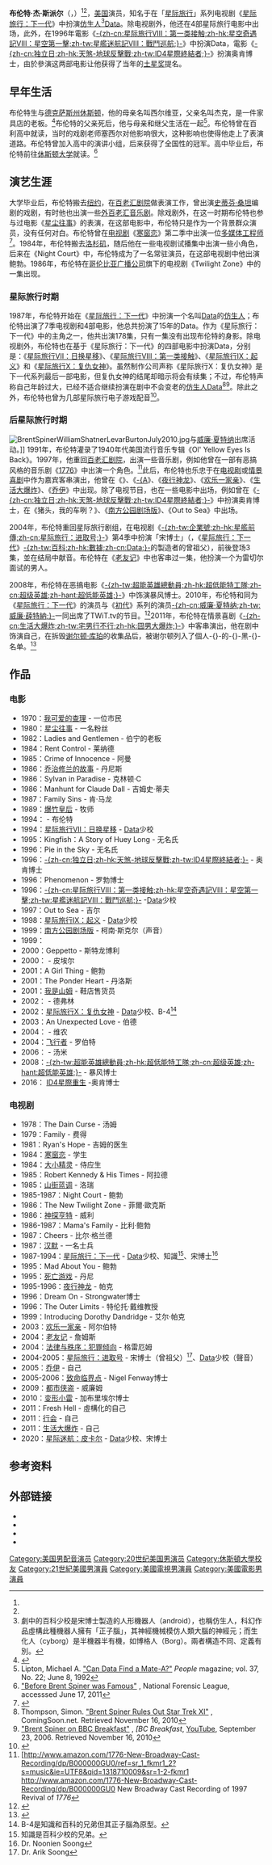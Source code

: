 {{noteTA
|1=zh-cn:布伦特·杰·斯派尔; zh-tw:布蘭特·傑·史賓納; zh-hk:布蘭特·傑·史賓納;
|G1=StarTrek
|G2=TV
}}
{{Infobox person
|name         = 布伦特·杰·斯派尔
|image        = Brent Spiner by Gage Skidmore (2).jpg
|caption      = 2016日在[[曼哈頓|曼哈頓]]出席活动的布伦特·斯派尔。
|birth_name   = 布伦特·杰·斯派尔
|birth_date   = {{Birth date and age|mf=yes|1949|2|2}}<ref name="filmreference-profile">{{cite web|url=http://www.filmreference.com/film/86/Brent-Spiner.html|title=Brent Spiner Biography at Film Reference|publisher=Filmreference.com|accessdate=2010-12-09|language=en|archive-date=2021-02-07|archive-url=https://web.archive.org/web/20210207093318/http://www.filmreference.com/film/86/Brent-Spiner.html|dead-url=no}}</ref><ref name="yahoo-34538">{{cite web|url=http://tv.yahoo.com/brent-spiner/contributor/34538|title=Brent Spiner biography at Yahoo! TV|publisher=Tv.yahoo.com|date=1949-02-02|accessdate=2010-12-09|language=en|deadurl=yes|archiveurl=https://web.archive.org/web/20110615064141/http://tv.yahoo.com/brent-spiner/contributor/34538|archivedate=2011-06-15}}</ref>
|birth_place  = {{USA}}[[德克萨斯州|德克萨斯州]][[休斯顿|休斯顿]]
|death_date   =
|death_place  =
|occupation   = 演员
|years_active = 1984年-至今
|website      = {{URL|http://www.therealbrentspiner.com/}}
}}
'''布伦特·杰·斯派尔'''（{{lang-en|Brent Jay Spiner}}，{{bd|1949年|2月2日||catIdx=B}}）<ref name="filmreference-profile"/><ref name="yahoo-34538"/>，[[美国|美国]]演员，知名于在「[[星际旅行|星际旅行]]」系列电视剧《[[星际旅行：下一代|星际旅行：下一代]]》中扮演[[仿生人|仿生人]]<ref>劇中的百科少校是宋博士製造的人形機器人（android），也稱仿生人，科幻作品虛構此種機器人擁有「正子腦」，其神經機械模仿人類大腦的神經元；而生化人（cyborg）是半機器半有機，如博格人（Borg）。兩者構造不同、定義有別。</ref>[[Data|Data]]。除电视剧外，他还在4部星际旅行电影中出场，此外，在1996年電影《[[星艦迷航記VIII：戰鬥巡航|-{zh-cn:星际旅行VIII：第一类接触;zh-hk:星空奇遇記VIII：星空第一擊;zh-tw:星艦迷航記VIII：戰鬥巡航;}-]]》中扮演Data，電影《[[天煞-地球反擊戰|-{zh-cn:独立日;zh-hk:天煞-地球反擊戰;zh-tw:ID4星際終結者;}-]]》扮演奥肯博士，由於參演这两部电影让他获得了当年的[[土星奖|土星奖]]提名。

==早年生活==
布伦特生与[[德克萨斯州|德克萨斯州]][[休斯顿|休斯顿]]，他的母亲名叫西尔维亚，父亲名叫杰克，是一件家具店的老板。<ref>{{cite web|url=http://www.filmreference.com/film/86/Brent-Spiner.html|title=Brent Spiner biography at Film Reference|publisher=Filmreference.com|date=|accessdate=2010-12-09|archive-date=2021-02-07|archive-url=https://web.archive.org/web/20210207093318/http://www.filmreference.com/film/86/Brent-Spiner.html|dead-url=no}}</ref>布伦特的父亲死后，他与母亲和继父生活在一起<ref>Lipton, Michael A. [http://www.people.com/people/archive/article/0,,20112854,00.html "Can Data Find a Mate-A?"] {{Wayback|url=http://www.people.com/people/archive/article/0,,20112854,00.html |date=20160513134008 }} ''People'' magazine; vol. 37, No. 22; June 8, 1992</ref>。布伦特曾在百利高中就读，当时的戏剧老师塞西尔对他影响很大，这种影响也使得他走上了表演道路。布伦特曾加入高中的演讲小组，后来获得了全国性的冠军。高中毕业后，布伦特前往[[休斯顿大学|休斯顿大学]]就读。<ref>[http://www.nflonline.org/Main/BSpiner "Before Brent Spiner was Famous"] {{webarchive|url=https://web.archive.org/web/20110103102527/http://www.nflonline.org/Main/BSpiner |date=2011-01-03 }}, National Forensic League, accesssed June 17, 2011</ref>

==演艺生涯==
大学毕业后，布伦特搬去[[纽约|纽约]]，在[[百老汇剧院|百老汇剧院]]做表演工作，曾出演[[史蒂芬·桑坦|史蒂芬·桑坦]]编剧的戏剧，有时他也出演一些[[外百老汇音乐剧|外百老汇音乐剧]]。除戏剧外，在这一时期布伦特也参与过电影《[[星尘往事|星尘往事]]》的表演，在这部电影中，布伦特只是作为一个背景群众演员，没有任何对白。布伦特曾在[[电视剧|电视剧]]《[[寒窗恋|寒窗恋]]》第二季中出演一位[[多媒体|多媒体]][[工程师|工程师]]<ref>{{Cite episode|title= The Advocates|series  =The Paper Chase|airdate=August 7, 1984|season=2|seriesno=39|number=17}}</ref>。1984年，布伦特搬去[[洛杉矶|洛杉矶]]，随后他在一些电视剧试播集中出演一些小角色，后来在《Night Court》中，布伦特成为了一名常驻演员，在这部电视剧中他出演鲍勃。1986年，布伦特在[[哥伦比亚广播公司|哥伦比亚广播公司]]旗下的电视剧《Twilight Zone》中的一集出现。

===星际旅行时期===
1987年，布伦特开始在《[[星际旅行：下一代|星际旅行：下一代]]》中扮演一个名叫[[Data|Data]]的[[仿生人|仿生人]]；布伦特出演了7季电视剧和4部电影，他总共扮演了15年的Data。作为《星际旅行：下一代》中的主角之一，他共出演178集，只有一集没有出现布伦特的身影。除电视剧外，布伦特也在基于《星际旅行：下一代》的四部电影中扮演Data，分别是：《[[星际旅行VII：日换星移|星际旅行VII：日换星移]]》、《[[星际旅行VIII：第一类接触|星际旅行VIII：第一类接触]]》、《[[星际旅行IX：起义|星际旅行IX：起义]]》和《[[星际旅行X：复仇女神|星际旅行X：复仇女神]]》。虽然制作公司声称《星际旅行X：复仇女神》是下一代系列最后一部电影，但复仇女神的结尾却暗示将会有续集；不过，布伦特声称自己年龄过大，已经不适合继续扮演在剧中不会变老的[[仿生人|仿生人]]Data<ref>Thompson, Simon. [http://www.comingsoon.net/films.php?id=16437 "Brent Spiner Rules Out Star Trek XI"] {{Wayback|url=http://www.comingsoon.net/films.php?id=16437 |date=20100816020408 }}, ComingSoon.net. Retrieved November 16, 2010</ref><ref>[http://www.youtube.com/watch?v=T2HeIDc9RRE "Brent Spiner on BBC Breakfast"] {{Wayback|url=http://www.youtube.com/watch?v=T2HeIDc9RRE |date=20201228041844 }}, ''[BC Breakfast'', [[YouTube|YouTube]], September 23, 2006. Retrieved November 16, 2010</ref>。除此之外，布伦特也曾为几部星际旅行电子游戏配音<ref>{{cite web|last=Lee|first=Luaine|title=A Data with Star Trek again|url=http://www.nzherald.co.nz/lifestyle/news/article.cfm?c_id=6&objectid=3050422|work=9 January 2003|publisher=The New Zealand Herald|accessdate=9 December 2010|archive-date=2019-05-23|archive-url=https://web.archive.org/web/20190523180425/https://www.nzherald.co.nz/lifestyle/news/article.cfm?c_id=6&objectid=3050422|dead-url=no}}</ref>。

===后星际旅行时期===
[[File:BrentSpinerWilliamShatnerLevarBurtonJuly2010.jpg|thumb]]与[[威廉·夏特纳|威廉·夏特纳]]出席活动。]]
1991年，布伦特灌录了1940年代美国流行音乐专辑《Ol' Yellow Eyes Is Back》。1997年，他重回[[百老汇剧院|百老汇剧院]]，出演一些音乐剧，例如他曾在一部有恶搞风格的音乐剧《[[1776_(音乐剧)|1776]]》中出演一个角色。<ref>[http://www.amazon.com/1776-New-Broadway-Cast-Recording/dp/B000000GU0/ref=sr_1_fkmr1_2?s=music&ie=UTF8&qid=1318710009&sr=1-2-fkmr1 http://www.amazon.com/1776-New-Broadway-Cast-Recording/dp/B000000GU0 {{Wayback|url=http://www.amazon.com/1776-New-Broadway-Cast-Recording/dp/B000000GU0 |date=20160517125911 }} New Broadway Cast Recording of 1997 Revival of ''1776''</ref>此后，布伦特也乐忠于在[[电视剧|电视剧]]或[[情景喜剧|情景喜剧]]中作为嘉宾客串演出，他曾在《{{le|法網遊龍：犯案動機|Law & Order: Criminal Intent|-{zh-tw:法網遊龍：犯案動機;zh-cn:法律与秩序：犯罪倾向;}-}}》、《[[老友记|-{A]]》、《[[夜行神龙|夜行神龙]]》、《[[欢乐一家亲|欢乐一家亲]]》、《[[生活大爆炸|生活大爆炸]]》、《[[乔伊_(电视剧)|乔伊]]》中出现。除了电视节目，也在一些电影中出场，例如曾在《[[天煞-地球反擊戰|-{zh-cn:独立日;zh-hk:天煞-地球反擊戰;zh-tw:ID4星際終結者;}-]]》中扮演奥肯博士，在《猪头，我的车咧？》、《[[南方公园剧场版|南方公园剧场版]]》、《Out to Sea》中出场。

2004年，布伦特重回星际旅行剧组，在电视剧《[[星艦前傳|-{zh-tw:企業號;zh-hk:星艦前傳;zh-cn:星际旅行：进取号;}-]]》第4季中扮演「宋博士」（{{sname|en|Arik Soong}}，《[[星际旅行：下一代|星际旅行：下一代]]》[[Data|-{zh-tw:百科;zh-hk:數據;zh-cn:Data;}-]]的製造者{{sname|en|Noonien Soong}}的曾祖父），前後登场3集，並在结局中献音。布伦特在《[[老友记|老友记]]》中也客串过一集，他扮演一个为雷切尔面试的男人。

2008年，布伦特在恶搞电影《[[超低能英雄|-{zh-tw:超能英雄總動員;zh-hk:超低能特工隊;zh-cn:超级英雄;zh-hant:超低能英雄;}-]]》中饰演暴风博士。2010年，布伦特和同为《[[星际旅行：下一代|星际旅行：下一代]]》的演员{{link-en|勒瓦尔·布尔顿|LeVar Burton}}与《[[星際爭霸戰|初代]]》系列的演员[[威廉·夏特纳|-{zh-cn:威廉·夏特纳;zh-tw:威廉·薛特納;}-]]一同出席了TWiT.tv的节目。<ref>{{cite web|author=Running time: 12:53 |url=http://twit.tv/ces7 |title=The TWiT Netcast Network with Leo Laporte |publisher=Twit.tv |accessdate=2010-12-09 |deadurl=yes |archiveurl=https://web.archive.org/web/20100425054747/http://www.twit.tv/ces7 |archivedate=2010-04-25 }}</ref>2011年，布伦特在情景喜剧《[[生活大爆炸|-{zh-cn:生活大爆炸;zh-tw:宅男行不行;zh-hk:囧男大爆炸;}-]]》中客串演出，他在剧中饰演自己，在拆毁[[谢尔顿·库珀|谢尔顿·库珀]]的收集品后，被谢尔顿列入了個人-{}-的-{}-黑-{}-名单。<ref>{{Cite web |url=http://www.tvguide.com/News/Young-Justice-Recruits-1038736.aspx |title=存档副本 |access-date=2011-10-16 |archive-date=2014-10-21 |archive-url=https://web.archive.org/web/20141021232934/http://www.tvguide.com/news/young-justice-recruits-1038736.aspx |dead-url=no }}</ref>

==作品==
===电影===
*1970：[[我可爱的查理|我可爱的查理]] - 一位市民
*1980：[[星尘往事|星尘往事]] - 一名粉丝
*1982：Ladies and Gentlemen - 伯宁的老板
*1984：Rent Control - 莱纳德
*1985：Crime of Innocence - 阿曼
*1986：[[乔治修兰的故事|乔治修兰的故事]] - 丹尼斯
*1986：Sylvan in Paradise - 克林顿·C
*1986：Manhunt for Claude Dall - 吉姆史·蒂夫
*1987：Family Sins - 肯·马龙
*1989：[[爆竹皇后|爆竹皇后]] - 牧师
*1994：{{le|扭计当家|Corrina, Corrina (film)}} - 布伦特
*1994：[[星际旅行VII：日换星移|星际旅行VII：日换星移]] - [[Data|Data]]少校
*1995：Kingfish：A Story of Huey Long - 无名氏
*1996：Pie in the Sky - 无名氏
*1996：[[天煞-地球反擊戰|-{zh-cn:独立日;zh-hk:天煞-地球反擊戰;zh-tw:ID4星際終結者;}-]] - 奥肯博士
*1996：Phenomenon - 罗勃博士
*1996：[[星艦迷航記VIII：戰鬥巡航|-{zh-cn:星际旅行VIII：第一类接触;zh-hk:星空奇遇記VIII：星空第一擊;zh-tw:星艦迷航記VIII：戰鬥巡航;}-]] -[[Data|Data]]少校
*1997：Out to Sea - 吉尔
*1998：[[星际旅行IX：起义|星际旅行IX：起义]] - [[Data|Data]]少校
*1999：[[南方公园剧场版|南方公园剧场版]] - 柯南·斯克尔（声音）
*1999：{{le|紅顏血淚|Introducing Dorothy Dandridge}}
*2000：Geppetto - 斯特龙博利
*2000：{{le|猪头，我的车咧？|Dude, Where's My Car?}} - 皮埃尔
*2001：A Girl Thing - 鲍勃
*2001：The Ponder Heart - 丹洛斯
*2001：[[我是山姆|我是山姆]] - 鞋店售货员
*2002：{{le|变装大师|The Master of Disguise}} - 德弗林
*2002：[[星际旅行X：复仇女神|星际旅行X：复仇女神]] - [[Data|Data]]少校、B-4<ref>B-4是知識和百科的兄弟但其正子腦為原型。</ref>
*2003：An Unexpected Love - 伯德
*2004：{{le|杰克 (电视电影)|Jack (2004 film)|杰克}} - 维农
*2004：[[飞行者|飞行者]] - 罗伯特
*2006：{{le|落難富家女|Material Girls|-{zh-tw:落難富家女;zh-cn:拜金女郎;}-}} - 汤米
*2008：[[超低能英雄|-{zh-tw:超能英雄總動員;zh-hk:超低能特工隊;zh-cn:超级英雄;zh-hant:超低能英雄;}-]] - 暴风博士
*2016： [[ID4星際重生|ID4星際重生]] -奥肯博士

===电视剧===
*1978：The Dain Curse - 汤姆
*1979：Family - 费得
*1981：Ryan's Hope - 吉姆的医生
*1984：[[寒窗恋|寒窗恋]] - 学生
*1984：[[大小精灵|大小精灵]] - 侍应生
*1985：Robert Kennedy & His Times - 阿拉德
*1985：[[山街蓝调|山街蓝调]] - 洛瑞
*1985-1987：Night Court - 鲍勃
*1986：The New Twilight Zone - 菲爾·歐克斯
*1986：[[神探亨特|神探亨特]] - 威利
*1986-1987：Mama's Family - 比利·鲍勃
*1987：Cheers - 比尔·格兰德
*1987：[[汉默|汉默]] - 一名士兵
*1987-1994：[[星际旅行：下一代|星际旅行：下一代]] - [[Data|Data]]少校、知識<ref>知識是百科少校的兄弟。</ref>、宋博士<ref>Dr. Noonien Soong</ref>
*1995：Mad About You - 鲍勃
*1995：[[死亡游戏|死亡游戏]] - 丹尼
*1995-1996：[[夜行神龙|夜行神龙]] - 帕克
*1996：Dream On - Strongwater博士
*1996：The Outer Limits - 特伦托·戴维教授
*1999：Introducing Dorothy Dandridge - 艾尔·帕克
*2003：[[欢乐一家亲|欢乐一家亲]] - 阿尔伯特
*2004：[[老友记|老友记]] - 詹姆斯
*2004：[[法律与秩序：犯罪倾向|法律与秩序：犯罪倾向]] - 格雷厄姆
*2004-2005：[[星际旅行：进取号|星际旅行：进取号]] - 宋博士（曾祖父）<ref>Dr. Arik Soong</ref>、[[Data|Data]]少校（聲音）
*2005：[[乔伊_(电视剧)|乔伊]] - 自己
*2005-2006：[[致命临界点|致命临界点]] - Nigel Fenway博士
*2009：[[都市侠盗|都市侠盗]] - 威廉姆
*2010：[[变形小雷|变形小雷]] - 加布里埃尔博士
*2011：Fresh Hell - 虛構化的自己
*2011：[[行会|行会]] - 自己
*2011：[[生活大爆炸|生活大爆炸]] - 自己
*2020：[[星际迷航：皮卡尔|星际迷航：皮卡尔]] - [[Data|Data]]少校、宋博士

==参考资料==
{{Reflist|2}}

==外部链接==
{{Commons category|Brent Spiner}}
* {{Official website|http://www.therealbrentspiner.com}}
*{{IMDb name|0000653}}
*{{ibdb name|id=60702}}
*{{amg name|id=67254}}
{{Memoryalpha}}
{{土星奖最佳电影男配角}}
{{Authority control}}

{{DEFAULTSORT:Spiner, Brent}}
[[Category:美国男配音演员|Category:美国男配音演员]]
[[Category:20世纪美国男演员|Category:20世纪美国男演员]]
[[Category:休斯頓大學校友|Category:休斯頓大學校友]]
[[Category:21世紀美國男演員|Category:21世紀美國男演員]]
[[Category:美國電視男演員|Category:美國電視男演員]]
[[Category:美國電影男演員|Category:美國電影男演員]]